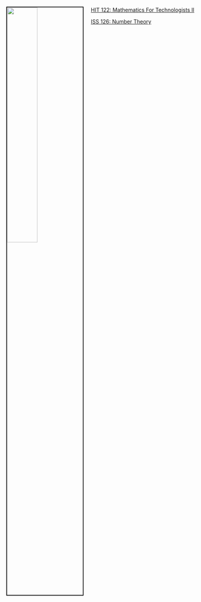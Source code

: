  
 
 <img src="/Users/admin/Documents/GitHub/maths/d.png" style="width:40%; border:2px solid; margin-right: 20px" align="left">

 [HIT 122: Mathematics For Technologists II](hit122.html)

 [ISS 126: Number Theory](iss126.html)


 

